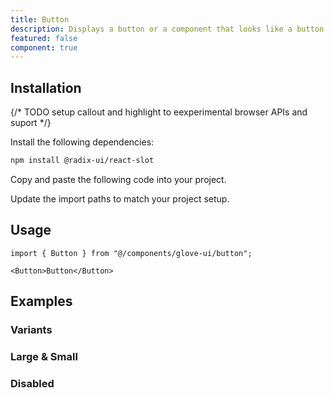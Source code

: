 ```yaml
---
title: Button
description: Displays a button or a component that looks like a button.
featured: false
component: true
---
```


<ComponentPreview name="button-demo" />

## Installation

{/* TODO setup callout and highlight to eexperimental browser APIs and suport */}

<Steps>

<Step>Install the following dependencies:</Step>

```bash
npm install @radix-ui/react-slot
```

<Step>Copy and paste the following code into your project.</Step>

<FileCodeBlock fileName="registry/default/glove-ui/button.tsx" />

<Step>Update the import paths to match your project setup.</Step>

</Steps>

## Usage

```tsx
import { Button } from "@/components/glove-ui/button";
```

```tsx
<Button>Button</Button>
```

## Examples

### Variants

<ComponentPreview name="button-variants" />

### Large & Small

<ComponentPreview name="button-large-small" />

### Disabled

<ComponentPreview name="button-disabled" />
